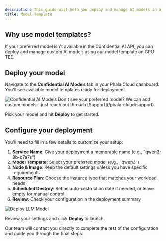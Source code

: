 ```yaml
---
description: This guide will help you deploy and manage AI models in a secure, confidential computing environment
title: Model Template
---
```


## Why use model templates?

If your preferred model isn't available in the Confidential AI API, you can deploy and manage custom AI models using our model template on GPU TEE.

## Deploy your model

Navigate to the **Confidential AI Models** tab in your Phala Cloud dashboard. You'll see available model templates ready for deployment.

<Frame>
    <img src="/images/confidential-ai/confidential-model/confidential-ai-models-01.png" alt="Confidential AI Models" />
</Frame>

<Note>
Don't see your preferred model? We can add custom models—just reach out through [Support](/phala-cloud/support).
</Note>

Pick your model and hit **Deploy** to get started.

## Configure your deployment

You'll need to fill in a few details to customize your setup:

1. **Service Name**: Give your deployment a memorable name (e.g., "qwen3-8b-d7a7s")
2. **Model Template**: Select your preferred model (e.g., "qwen3")
3. **Node & Image**: Keep the default settings unless you have specific requirements
4. **Resource Plan**: Choose the instance type that matches your workload needs
5. **Scheduled Destroy**: Set an auto-destruction date if needed, or leave empty for manual control
6. **Review**: Check your configuration in the deployment summary

<Frame>
    <img src="/images/confidential-ai/confidential-model/confidential-ai-models-02.png" alt="Deploy LLM Model" />
</Frame>

Review your settings and click **Deploy** to launch.

<Note>
Our team will contact you directly to complete the rest of the configuration and guide you through the final steps.
</Note>
